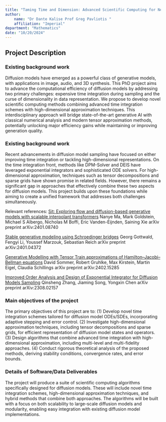 ```yaml
---
title: "Taming Time and Dimension: Advanced Scientific Computing for Next-Generation Diffusion Models"
author: 
    name: "Dr Dante Kalise Prof Greg Pavliotis "
    affiliation: "Imperial"
department: "Mathematics"
date: "10/20/2024"
---
```


## Project Description

### Existing background work

Diffusion models have emerged as a powerful class of generative models, with applications in image, audio, and 3D synthesis. This PhD project aims to advance the computational efficiency of diffusion models by addressing two primary challenges: expensive time integration during sampling and the curse of dimensionality in data representation. We propose to develop novel scientific computing methods combining advanced time integration schemes with high-dimensional approximation techniques. This interdisciplinary approach will bridge state-of-the-art generative AI with classical numerical analysis and modern tensor approximation methods, potentially unlocking major efficiency gains while maintaining or improving generation quality.

### Existing background work
Recent advancements in diffusion model sampling have focused on either improving time integration or tackling high-dimensional representations. On the time integration front, methods like DPM-Solver and DEIS have leveraged exponential integrators and sophisticated ODE solvers. For high-dimensional approximation, techniques such as tensor decompositions and sparse grids have shown promise in related fields. However, there remains a significant gap in approaches that effectively combine these two aspects for diffusion models. This project builds upon these foundations while aiming to create a unified framework that addresses both challenges simultaneously.

Relevant references:
[Sit: Exploring flow and diffusion-based generative models with scalable interpolant transformers](https://arxiv.org/abs/2401.08740)
Nanye Ma, Mark Goldstein, Michael S Albergo, Nicholas M Boffi, Eric Vanden-Eijnden, Saining Xie
arXiv preprint arXiv:2401.08740
 
[Stable generative modeling using Schroedinger bridges](https://primeagencyltd.com/?_=%2Fabs%2F2401.04372%23gzIpohAcANA89nOlI%2FTaCGU%3D)
Georg Gottwald, Fengyi Li, Youssef Marzouk, Sebastian Reich
arXiv preprint arXiv:2401.04372

[Generative Modelling with Tensor Train approximations of Hamilton--Jacobi--Bellman equations](https://arxiv.org/abs/2402.15285)
David Sommer, Robert Gruhlke, Max Kirstein, Martin Eigel, Claudia Schillings
arXiv preprint arXiv:2402.15285

[Improved Order Analysis and Design of Exponential Integrator for Diffusion Models Sampling](https://arxiv.org/abs/2308.02157)
Qinsheng Zhang, Jiaming Song, Yongxin Chen
arXiv preprint arXiv:2308.02157



### Main objectives of the project

The primary objectives of this project are to: (1) Develop novel time integration schemes tailored for diffusion model ODEs/SDEs, incorporating adaptive stepping and error control. (2) Investigate high-dimensional approximation techniques, including tensor decompositions and sparse grids, for efficient representation of diffusion model states and operators. (3) Design algorithms that combine advanced time integration with high-dimensional approximation, including multi-level and multi-fidelity approaches. (4) Conduct rigorous theoretical analysis of the proposed methods, deriving stability conditions, convergence rates, and error bounds.

### Details of Software/Data Deliverables
The project will produce a suite of scientific computing algorithms specifically designed for diffusion models. These will include novel time integration schemes, high-dimensional approximation techniques, and hybrid methods that combine both approaches. The algorithms will be built with a focus on both scalability to large-scale diffusion models and modularity, enabling easy integration with existing diffusion model implementations.
